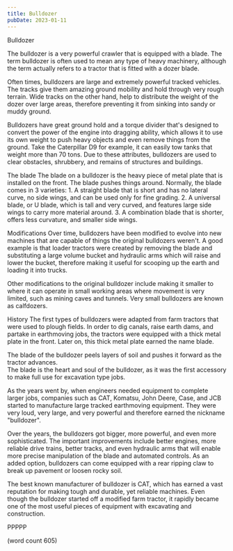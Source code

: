 ```yaml
---
title: Bulldozer
pubDate: 2023-01-11
---
```


Bulldozer

The bulldozer is a very powerful crawler that is 
equipped with a blade.  The term bulldozer is often
used to mean any type of heavy machinery, although
the term actually refers to a tractor that is fitted
with a dozer blade.

Often times, bulldozers are large and extremely
powerful tracked vehicles.  The tracks give them
amazing ground mobility and hold through very rough
terrain.  Wide tracks on the other hand, help to
distribute the weight of the dozer over large areas,
therefore preventing it from sinking into sandy or
muddy ground.  

Bulldozers have great ground hold and a torque
divider that's designed to convert the power of the
engine into dragging ability, which allows it to
use its own weight to push heavy objects and even
remove things from the ground.  Take the Caterpillar
D9 for example, it can easily tow tanks that weight
more than 70 tons.  Due to these attributes, 
bulldozers are used to clear obstacles, shrubbery,
and remains of structures and buildings.

The blade
The blade on a bulldozer is the heavy piece of
metal plate that is installed on the front.  The
blade pushes things around.  Normally, the blade
comes in 3 varieties:
	1.  A straight blade that is short and has
no lateral curve, no side wings, and can be used
only for fine grading.
	2.  A universal blade, or U blade, which is
tall and very curved, and features large side wings
to carry more material around.
	3.  A combination blade that is shorter,
offers less curvature, and smaller side wings.

Modifications
Over time, bulldozers have been modified to evolve
into new machines that are capable of things the
original bulldozers weren't.  A good example is 
that loader tractors were created by removing the
blade and substituting a large volume bucket
and hydraulic arms which will raise and lower the
bucket, therefore making it useful for scooping
up the earth and loading it into trucks.

Other modifications to the original bulldozer
include making it smaller to where it can operate
in small working areas where movement is very
limited, such as mining caves and tunnels.  Very
small bulldozers are known as calfdozers.

History
The first types of bulldozers were adapted from
farm tractors that were used to plough fields. In
order to dig canals, raise earth dams, and partake
in earthmoving jobs, the tractors were equipped
with a thick metal plate in the front.  Later
on, this thick metal plate earned the name blade.

The blade of the bulldozer peels layers of soil
and pushes it forward as the tractor advances.  
The blade is the heart and soul of the bulldozer,
as it was the first accessory to make full use
for excavation type jobs.

As the years went by, when engineers needed 
equipment to complete larger jobs, companies such
as CAT, Komatsu, John Deere, Case, and JCB started
to manufacture large tracked earthmoving equipment.
They were very loud, very large, and very powerful
and therefore earned the nickname "bulldozer".

Over the years, the bulldozers got bigger, more
powerful, and even more sophisticated.  The
important improvements include better engines,
more reliable drive trains, better tracks, and
even hydraulic arms that will enable more precise
manipulation of the blade and automated controls.
As an added option, bulldozers can come equipped
with a rear ripping claw to break up pavement or
loosen rocky soil.

The best known manufacturer of bulldozer is CAT,
which has earned a vast reputation for making
tough and durable, yet reliable machines.  Even
though the bulldozer started off a modified farm
tractor, it rapidly became one of the most useful
pieces of equipment with excavating and construction.

PPPPP

(word count 605)